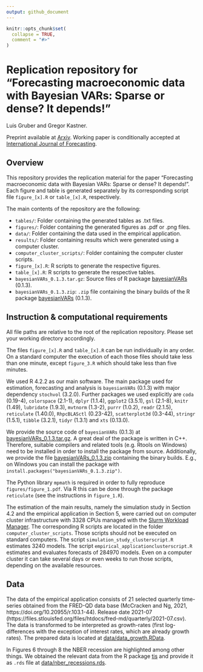 ```yaml
---
output: github_document
---
```


<!-- README.md is generated from README.Rmd. Please edit that file -->

```r
knitr::opts_chunk$set(
  collapse = TRUE,
  comment = "#>"
)
```

# Replication repository for "Forecasting macroeconomic data with Bayesian VARs: Sparse or dense? It depends!"

Luis Gruber and Gregor Kastner.

Preprint available at [Arxiv](https://doi.org/10.48550/arXiv.2206.04902). Working paper is conditionally accepted at [International Journal of Forecasting](https://forecasters.org/ijf/).

## Overview

This repository provides the replication material for the paper "Forecasting macroeconomic data with Bayesian VARs: Sparse or dense? It depends!". Each figure and table is generated separately by its corresponding script file `figure_[x].R` or `table_[x].R`, respectively.

The main contents of the repository are the following:

-   `tables/`: Folder containing the generated tables as .txt files.
-   `figures/`: Folder containing the generated figures as .pdf or .png files.
-   `data/`: Folder containing the data used in the empirical application.
-   `results/`: Folder containing results which were generated using a computer cluster.
-   `computer_cluster_scripts/`: Folder containing the computer cluster scripts.
-   `figure_[x].R`: R scripts to generate the respective figures.
-   `table_[x].R`: R scripts to generate the respective tables.
-   `bayesianVARs_0.1.3.tar.gz`: Source files of R package [bayesianVARs]( https://luisgruber.github.io/bayesianVARs/) (0.1.3).
-   `bayesianVARs_0.1.3.zip`: `.zip` file containing the binary builds of the R package [bayesianVARs]( https://luisgruber.github.io/bayesianVARs/) (0.1.3).

## Instruction & computational requirements

All file paths are relative to the root of the replication repository. Please set your working directory accordingly.

The files `figure_[x].R` and `table_[x].R` can be run individually in any order. On a standard computer the execution of each those files should take less than one minute, except `figure_3.R` which should take less than five minutes.

We used R 4.2.2 as our main software. The main package used for estimation, forecasting and analysis is `bayesianVARs` (0.1.3) with major dependency `stochvol` (3.2.0). Further packages we used explicitly are `coda` (0.19-4), `colorspace` (2.1-1), `dplyr` (1.1.4), `ggplot2` (3.5.1), `gsl` (2.1-8), `knitr` (1.49), `lubridate` (1.9.3), `mvtnorm` (1.3-2), `purrr` (1.0.2), `readr` (2.1.5), `reticulate` (1.40.0), `RhpcBLASctl` (0.23-42), `scatterplot3d` (0.3-44), `stringr` (1.5.1), `tibble` (3.2.1), `tidyr` (1.3.1) and `xts` (0.13.0).

We provide the source code of `bayesianVARs` (0.1.3) at [bayesianVARs_0.1.3.tar.gz](bayesianVARs_0.1.3.tar.gz). A great deal of the package is written in C++. Therefore, suitable compilers and related tools (e.g. Rtools on Windows) need to be installed in order to install the package from source. Additionally, we provide the file [bayesianVARs_0.1.3.zip](bayesianVARs_0.1.3.zip) containing the binary builds. E.g., on Windows you can install the package with `install.packages("bayesianVARs_0.1.3.zip")`.

The Python library `mpmath` is required in order to fully reproduce `figures/figure_1.pdf`. Via R this can be done through the package `reticulate` (see the instructions in `figure_1.R`).

The estimation of the main results, namely the simulation study in Section 4.2 and the empirical application in Section 5, were carried out on computer cluster infrastructure with 3328 CPUs managed with the [Slurm Workload Manager](https://slurm.schedmd.com/). The corresponding R scripts are located in the folder `computer_cluster_scripts`. Those scripts should not be executed on standard computers. The script `simulation_study_clusterscript.R` estimates 3240 models. The script `empirical_applicationclusterscript.R` estimates and evaluates forecasts of 284970 models. Even on a computer cluster it can take several days or even weeks to run those scripts, depending on the available resources.

## Data 

The data of the empirical application consists of 21 selected quarterly time-series obtained from the FRED-QD data base (McCracken and Ng, 2021, https://doi.org/10.20955/r.103.1-44). Release date 2021-07 (https://files.stlouisfed.org/files/htdocs/fred-md/quarterly/2021-07.csv). The data is transformed to be interpreted as growth-rates (first log-differences with the exception of interest rates, which are already growth rates). The prepared data is located at [data/data_growth.RData](./data/data_growth.RData).

In Figures 6 through 8 the NBER recession are highlighted among other things. We obtained the relevant data from the R package [tis](https://cran.r-project.org/package=tis) and provide it as `.rds` file at [data/nber_recessions.rds](./data/nber_recessions.rds).


